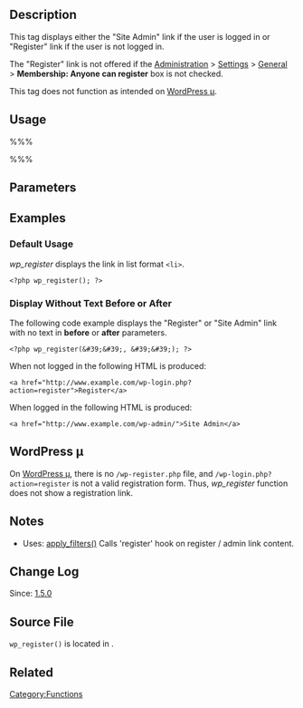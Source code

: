 {{Languages|
{{en|Template Tags/wp_register}}
{{ja|テンプレートタグ/wp_register}}
}}

== Description ==

This tag displays either the "Site Admin" link if the user is logged in or "Register" link if the user is not logged in.

The "Register" link is not offered if the [[Administration_Panels|Administration]] > [[Administration_Panels#General|Settings]] > [[Settings_General_SubPanel|General]] > '''Membership: Anyone can register''' box is not checked.

This tag does not function as intended on [[WordPressMU|WordPress &micro;]].

== Usage ==

%%% <?php wp_register( $before, $after, $echo ); ?> %%%

== Parameters ==

{{Parameter|$before|string|Text to display before the Register or Site Admin link.|optional|'&lt;li&gt;'}}
{{Parameter|$after|string|Text to display after the Register or Site Admin link.|optional|'&lt;/li&gt;'}}
{{Parameter|$echo|boolean|If true, echos the link, if false, returns the link as a string|optional|true}}

== Examples ==

=== Default Usage ===

''wp_register'' displays the link in list format <tt><nowiki><li></nowiki></tt>.

<pre>
<?php wp_register(); ?>
</pre>

=== Display Without Text Before or After ===

The following code example displays the "Register" or "Site Admin" link with no text in '''before''' or '''after''' parameters.

<pre>
<?php wp_register(&#39;&#39;, &#39;&#39;); ?>
</pre>

When not logged in the following HTML is produced:

<pre>
<a href="http://www.example.com/wp-login.php?action=register">Register</a>
</pre>

When logged in the following HTML is produced:

<pre>
<a href="http://www.example.com/wp-admin/">Site Admin</a>
</pre>

== WordPress &#181; ==

On [[WordPressMU|WordPress &#181;]], there is no <tt>/wp-register.php</tt> file, and <tt>/wp-login.php?action=register</tt> is not a valid registration form. Thus, ''wp_register'' function does not show a registration link.

== Notes ==

* Uses: [[Function Reference/apply filters|apply_filters()]] Calls 'register' hook on register / admin link content.

== Change Log ==

Since: [[Version 1.5|1.5.0]]

== Source File ==

<tt>wp_register()</tt> is located in {{Trac|wp-includes/general-template.php}}.

== Related ==

{{Login Tags}}

{{Tag Footer}}

[[Category:Functions]]
